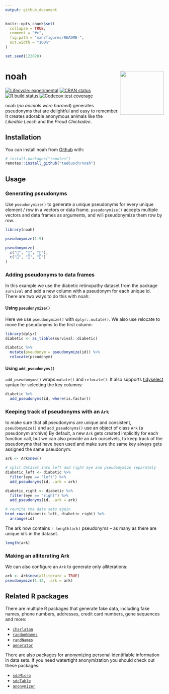 ```yaml
---
output: github_document
---
```


<!-- README.md is generated from README.Rmd. Please edit that file -->

```r
knitr::opts_chunk$set(
  collapse = TRUE,
  comment = "#>",
  fig.path = "man/figures/README-",
  out.width = "100%"
)
```

```r
set.seed(122020)
```

# noah <img src='man/figures/logo.png' align="right" height="139" />

<!-- badges: start -->

[![Lifecycle: experimental](https://img.shields.io/badge/lifecycle-experimental-orange.svg)](https://www.tidyverse.org/lifecycle/#experimental) [![CRAN status](https://www.r-pkg.org/badges/version/noah)](https://CRAN.R-project.org/package=noah) [![R build status](https://github.com/Teebusch/noah/workflows/R-CMD-check/badge.svg)](https://github.com/Teebusch/noah/actions) [![Codecov test coverage](https://codecov.io/gh/Teebusch/noah/branch/master/graph/badge.svg)](https://codecov.io/gh/Teebusch/noah?branch=master)

<!-- badges: end -->

noah (*no animals were harmed*) generates pseudonyms that are 
delightful and easy to remember. It creates adorable anonymous animals 
like the *Likeable Leech* and the *Proud Chickadee*.

## Installation

You can install noah from [Github](/https://github.com/teebusch/noah) with:

```r
# install.packages("remotes")
remotes::install_github("teebusch/noah")
```

## Usage

### Generating pseudonyms

Use `pseudonymize()` to generate a unique pseudonyms for every unique
element / row in a vectors or data frame. 
`pseudonymize()` accepts multiple vectors and data frames as arguments, 
and will pseudonymize them row by row. 

```r
library(noah)

pseudonymize(1:9)

pseudonymize(
  c("🐰", "🐰", "🐰"), 
  c("🥕", "🥕", "🍰")
)
```

### Adding pseudonyms to data frames

In this example we use the diabetic retinopathy dataset from the package 
`survival` and add a new column with a pseudonym for each unique id. 
There are two ways to do this with noah:

#### Using `pseudonymize()`

Here we use `pseudonymize()` with `dplyr::mutate()`. 
We also use relocate to move the pseudonyms to the first column:

```r
library(dplyr)
diabetic <- as_tibble(survival::diabetic)

diabetic %>% 
  mutate(pseudonym = pseudonymize(id)) %>% 
  relocate(pseudonym)
```

#### Using `add_pseudonyms()`

`add_pseudonyms()` wraps `mutate()` and `relocate()`. It also supports
[tidyselect](https://tidyselect.r-lib.org/reference/language.html)
syntax for selecting the key columns:

```r
diabetic %>% 
  add_pseudonyms(id, where(is.factor))
```

### Keeping track of pseudonyms with an `Ark`

to make sure that all pseudonyms are unique and consistent, `pseudonymize()` and 
`add_pseudonyms()` use an object of class `Ark` (a pseudonym archive) 
By default, a new `Ark` gets created implicitly for each function call, 
but we can also provide an `Ark` ourselvels, to keep track of the pseudonyms 
that have been used and make sure the same key always gets assigned the same 
pseudonym:

```r
ark <- Ark$new()

# split dataset into left and right eye and pseudonymize separately
diabetic_left <- diabetic %>% 
  filter(eye == "left") %>% 
  add_pseudonyms(id, .ark = ark)

diabetic_right <- diabetic %>% 
  filter(eye == "right") %>% 
  add_pseudonyms(id, .ark = ark)

# reunite the data sets again
bind_rows(diabetic_left, diabetic_right) %>% 
  arrange(id)
```

The ark now contains `r length(ark)` pseudonyms -- as many as there are unique 
id's in the dataset.

```r
length(ark)
```

### Making an alliterating Ark

We can also configure an `Ark` to generate only alliterations:

```r
ark <- Ark$new(alliterate = TRUE)
pseudonymize(1:12, .ark = ark)
```


## Related R packages

There are multiple R packages that generate fake data, including fake names,
phone numbers, addresses, credit card numbers, gene sequences and more:

- [`charlatan`](https://docs.ropensci.org/charlatan/)
- [`randomNames`](https://centerforassessment.github.io/randomNames/)
- [`randNames`](https://github.com/karthik/randNames)
- [`generator`](https://github.com/paulhendricks/generator)
  
There are also packages for anonymizing personal identifiable information in 
data sets. If you need watertight anonymization you should check out these 
packages:

- [`sdcMicro`](http://sdctools.github.io/sdcMicro/index.html)
- [`sdcTable`](https://sdctools.github.io/sdcTable/index.html)
- [`anonymizer`](http://paulhendricks.io/anonymizer/)

